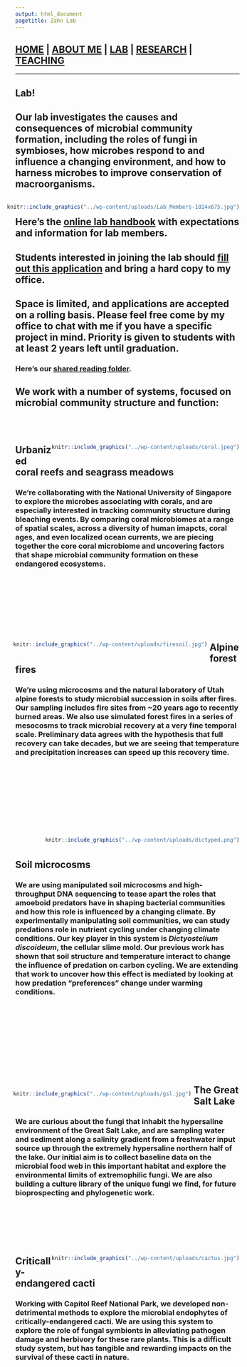 ```yaml
---
output: html_document
pagetitle: Zahn Lab
---
```


<style type="text/css">
.main-container {
  max-width: 1800px;
  margin-left: auto;
  margin-right: auto;
}
</style>


## [HOME](http://gzahn.github.io/) | [ABOUT ME](http://gzahn.github.io/about-me/) | [LAB](http://gzahn.github.io/lab/) | [RESEARCH](http://gzahn.github.io/pubs-and-pres/) | [TEACHING](http://gzahn.github.io/coursemap/)

___

<style>
div.gray { background-color:#aabdaf; border-radius: 5px; padding: 20px;}
</style>
<div class = "gray">

# Lab!

## Our lab investigates the causes and consequences of microbial community formation, including the roles of fungi in symbioses, how microbes respond to and influence a changing environment, and how to harness microbes to improve conservation of macroorganisms.

<div style= "float:right;position: relative;">
```r
knitr::include_graphics("../wp-content/uploads/Lab_Members-1024x675.jpg")
```
</div>


## Here’s the [online lab handbook](https://github.com/gzahn/Lab_Manual/blob/master/README.md) with expectations and information for lab members.

## Students interested in joining the lab should [fill out this application](https://github.com/gzahn/Profile/raw/master/Student_Research_Application.docx) and bring a hard copy to my office.

## Space is limited, and applications are accepted on a rolling basis. Please feel free come by my office to chat with me if you have a specific project in mind. Priority is given to students with at least 2 years left until graduation.

### Here's our [shared reading folder](https://www.zotero.org/groups/415455/microbe_ecology/items?).
</div>

<style>
div.blue { background-color:#a89d82; border-radius: 5px; padding: 20px;}
</style>
<div class = "blue">

# **We work with a number of systems, focused on microbial community structure and function:**
<br><br>

<div style= "float:right;position: relative;">
```r
knitr::include_graphics("../wp-content/uploads/coral.jpeg")
```
</div>

## **Urbanized coral reefs and seagrass meadows**
### We're collaborating with the National University of Singapore to explore the microbes associating with corals, and are especially interested in tracking community structure during bleaching events. By comparing coral microbiomes at a range of spatial scales, across a diversity of human imapcts, coral ages, and even localized ocean currents, we are piecing together the core coral microbiome and uncovering factors that shape microbial community formation on these endangered ecosystems.
<br><br><br><br><br><br><br>

<div style= "float:left;position: relative;left: -5px">
```r
knitr::include_graphics("../wp-content/uploads/firesoil.jpg")
```
</div>

## **Alpine forest fires**
### We're using microcosms and the natural laboratory of Utah alpine forests to study microbial succession in soils after fires. Our sampling includes fire sites from ~20 years ago to recently burned areas. We also use simulated forest fires in a series of mesocosms to track microbial recovery at a very fine temporal scale. Preliminary data agrees with the hypothesis that full recovery can take decades, but we are seeing that temperature and precipitation increases can speed up this recovery time.
<br><br><br><br><br><br><br><br>

<div style= "float:right;position: relative;">
```r
knitr::include_graphics("../wp-content/uploads/dictyped.png")
```
</div>

<br><br>

## **Soil microcosms**
### We are using manipulated soil microcosms and high-throughput DNA sequencing to tease apart the roles that amoeboid predators have in shaping bacterial communities and how this role is influenced by a changing climate. By experimentally manipulating soil communities, we can study predations role in nutrient cycling under changing climate conditions. Our key player in this system is *Dictyostelium discoideum*, the cellular slime mold. Our previous work has shown that soil structure and temperature interact to change the influence of predation on carbon cycling. We are extending that work to uncover how this effect is mediated by looking at how predation "preferences" change under warming conditions.
<br><br><br><br><br><br><br><br><br>


<div style= "float:left;position: relative;left: -5px;top: 15">
```r
knitr::include_graphics("../wp-content/uploads/gsl.jpg")
```
</div>

## **The Great Salt Lake**
### We are curious about the fungi that inhabit the hypersaline environment of the Great Salt Lake, and are sampling water and sediment along a salinity gradient from a freshwater input source up through the extremely hypersaline northern half of the lake. Our initial aim is to collect baseline data on the microbial food web in this important habitat and explore the environmental limits of extremophilic fungi. We are also building a culture library of the unique fungi we find, for future bioprospecting and phylogenetic work.
<br><br><br><br><br>


<div style= "float:right;position: relative;">
```r
knitr::include_graphics("../wp-content/uploads/cactus.jpg")
```
</div>

## **Critically-endangered cacti**
### Working with Capitol Reef National Park, we developed non-detrimental methods to explore the microbial endophytes of critically-endangered cacti. We are using this system to explore the role of fungal symbionts in alleviating pathogen damage and herbivory for these rare plants.  This is a difficult study system, but has tangible and rewarding impacts on the survival of these cacti in nature.
<br><br><br><br><br><br><br><br><br><br><br><br><br>
 
</div>